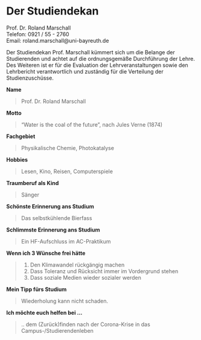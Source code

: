 # Der Studiendekan

Prof. Dr. Roland Marschall<br>
Telefon: 0921 / 55 - 2760<br>
Email: roland.marschall@uni-bayreuth.de

Der Studiendekan Prof. Marschall kümmert sich um die Belange der Studierenden und achtet auf die ordnungsgemäße Durchführung der Lehre.
Des Weiteren ist er für die Evaluation der Lehrveranstaltungen sowie den Lehrbericht verantwortlich und zuständig für die Verteilung der Studienzuschüsse.

**Name**

> Prof. Dr. Roland Marschall

**Motto**

> "Water is the coal of the future", nach Jules Verne (1874)

**Fachgebiet**

> Physikalische Chemie, Photokatalyse

**Hobbies**

> Lesen, Kino, Reisen, Computerspiele

**Traumberuf als Kind**

> Sänger

**Schönste Erinnerung ans Studium**

> Das selbstkühlende Bierfass

**Schlimmste Erinnerung ans Studium**

> Ein HF-Aufschluss im AC-Praktikum

**Wenn ich 3 Wünsche frei hätte**

> 1. Den Klimawandel rückgängig machen
> 2. Dass Toleranz und Rücksicht immer im Vordergrund stehen
> 3. Dass soziale Medien wieder sozialer werden

**Mein Tipp fürs Studium**

> Wiederholung kann nicht schaden.

**Ich möchte euch helfen bei ...**

> .. dem (Zurück)finden nach der Corona-Krise in das Campus-/Studierendenleben